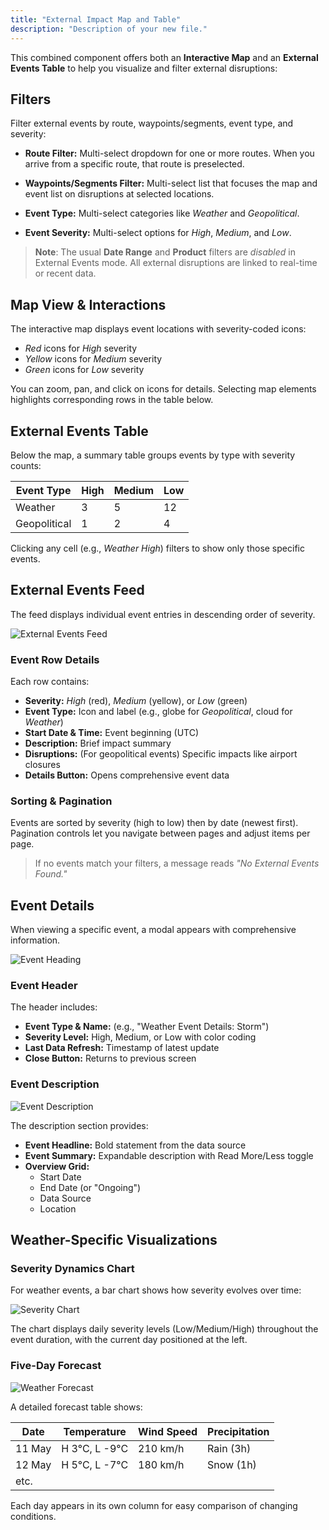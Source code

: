 ```yaml
---
title: "External Impact Map and Table"
description: "Description of your new file."
---
```


This combined component offers both an **Interactive Map** and an **External Events Table** to help you visualize and filter external disruptions:

## Filters

Filter external events by route, waypoints/segments, event type, and severity:

- **Route Filter:** Multi-select dropdown for one or more routes. When you arrive from a specific route, that route is preselected.

- **Waypoints/Segments Filter:** Multi-select list that focuses the map and event list on disruptions at selected locations.

- **Event Type:** Multi-select categories like *Weather* and *Geopolitical*.

- **Event Severity:** Multi-select options for *High*, *Medium*, and *Low*.

> **Note**: The usual **Date Range** and **Product** filters are *disabled* in External Events mode. All external disruptions are linked to real-time or recent data.

## Map View & Interactions

The interactive map displays event locations with severity-coded icons:

- *Red* icons for *High* severity
- *Yellow* icons for *Medium* severity
- *Green* icons for *Low* severity

You can zoom, pan, and click on icons for details. Selecting map elements highlights corresponding rows in the table below.

## External Events Table

Below the map, a summary table groups events by type with severity counts:

| Event Type | High | Medium | Low |
|------------|------|--------|-----|
| Weather    | 3    | 5      | 12  |
| Geopolitical | 1  | 2      | 4   |

Clicking any cell (e.g., *Weather High*) filters to show only those specific events.

## External Events Feed

The feed displays individual event entries in descending order of severity.

![External Events Feed](/n38.png)

### Event Row Details

Each row contains:

- **Severity:** *High* (red), *Medium* (yellow), or *Low* (green)
- **Event Type:** Icon and label (e.g., globe for *Geopolitical*, cloud for *Weather*)
- **Start Date & Time:** Event beginning (UTC)
- **Description:** Brief impact summary
- **Disruptions:** (For geopolitical events) Specific impacts like airport closures
- **Details Button:** Opens comprehensive event data

### Sorting & Pagination

Events are sorted by severity (high to low) then by date (newest first). Pagination controls let you navigate between pages and adjust items per page.

> If no events match your filters, a message reads *"No External Events Found."*

## Event Details

When viewing a specific event, a modal appears with comprehensive information.

![Event Heading](/n39.png)

### Event Header

The header includes:

- **Event Type & Name:** (e.g., "Weather Event Details: Storm")
- **Severity Level:** High, Medium, or Low with color coding
- **Last Data Refresh:** Timestamp of latest update
- **Close Button:** Returns to previous screen

### Event Description

![Event Description](/n40.png)

The description section provides:

- **Event Headline:** Bold statement from the data source
- **Event Summary:** Expandable description with Read More/Less toggle
- **Overview Grid:**
  - Start Date
  - End Date (or "Ongoing")
  - Data Source
  - Location

## Weather-Specific Visualizations

### Severity Dynamics Chart

For weather events, a bar chart shows how severity evolves over time:

![Severity Chart](/n41.png)

The chart displays daily severity levels (Low/Medium/High) throughout the event duration, with the current day positioned at the left.

### Five-Day Forecast

![Weather Forecast](/n42.png)

A detailed forecast table shows:

| Date | Temperature | Wind Speed | Precipitation |
|------|-------------|------------|---------------|
| 11 May | H 3°C, L -9°C | 210 km/h | Rain (3h) |
| 12 May | H 5°C, L -7°C | 180 km/h | Snow (1h) |
| etc. | | | |

Each day appears in its own column for easy comparison of changing conditions.